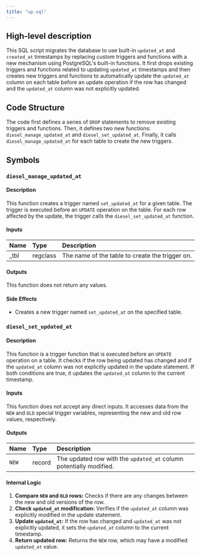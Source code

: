 ```yaml
---
title: "up.sql"
---
```


## High-level description
This SQL script migrates the database to use built-in `updated_at` and `created_at` timestamps by replacing custom triggers and functions with a new mechanism using PostgreSQL's built-in functions. It first drops existing triggers and functions related to updating `updated_at` timestamps and then creates new triggers and functions to automatically update the `updated_at` column on each table before an update operation if the row has changed and the `updated_at` column was not explicitly updated.

## Code Structure
The code first defines a series of `DROP` statements to remove existing triggers and functions. Then, it defines two new functions: `diesel_manage_updated_at` and `diesel_set_updated_at`. Finally, it calls `diesel_manage_updated_at` for each table to create the new triggers.

## Symbols
### `diesel_manage_updated_at`
#### Description
This function creates a trigger named `set_updated_at` for a given table. The trigger is executed before an `UPDATE` operation on the table. For each row affected by the update, the trigger calls the `diesel_set_updated_at` function.

#### Inputs
| Name | Type | Description |
|:-----|:-----|:------------|
| _tbl | regclass | The name of the table to create the trigger on. |

#### Outputs
This function does not return any values.

#### Side Effects
- Creates a new trigger named `set_updated_at` on the specified table.

### `diesel_set_updated_at`
#### Description
This function is a trigger function that is executed before an `UPDATE` operation on a table. It checks if the row being updated has changed and if the `updated_at` column was not explicitly updated in the update statement. If both conditions are true, it updates the `updated_at` column to the current timestamp.

#### Inputs
This function does not accept any direct inputs. It accesses data from the `NEW` and `OLD` special trigger variables, representing the new and old row values, respectively.

#### Outputs
| Name | Type | Description |
|:-----|:-----|:------------|
| `NEW` | record | The updated row with the `updated_at` column potentially modified. |

#### Internal Logic
1. **Compare `NEW` and `OLD` rows:** Checks if there are any changes between the new and old versions of the row.
2. **Check `updated_at` modification:** Verifies if the `updated_at` column was explicitly modified in the update statement.
3. **Update `updated_at`:** If the row has changed and `updated_at` was not explicitly updated, it sets the `updated_at` column to the current timestamp.
4. **Return updated row:** Returns the `NEW` row, which may have a modified `updated_at` value.
